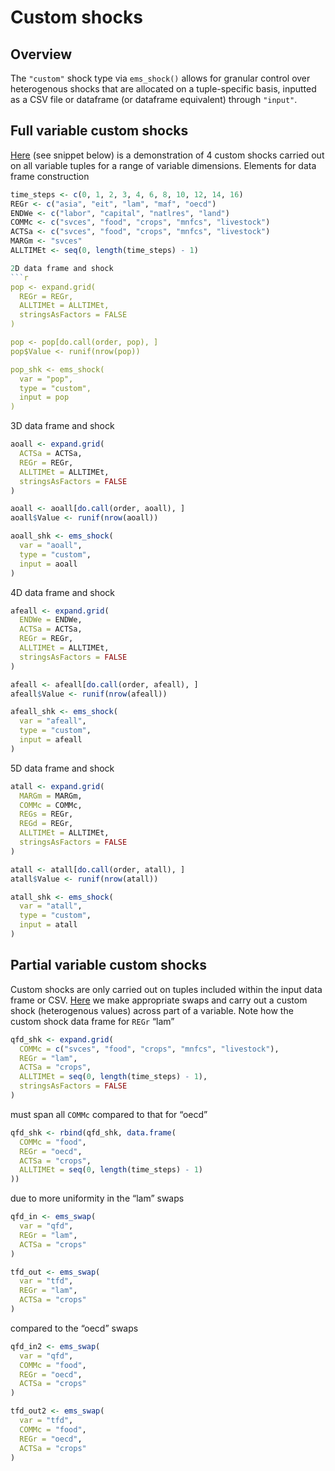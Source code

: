 # Custom shocks

## Overview
The `"custom"` shock type via `ems_shock()` allows for granular control over heterogenous shocks that are allocated on a tuple-specific basis, inputted as a CSV file or dataframe (or dataframe equivalent) through `"input"`.

## Full variable custom shocks
[Here](https://github.com/teemsphere/teems-scripts/blob/main/GTAP-REv1/v11_cst_fullvar_df_year.R) (see snippet below) is a demonstration of 4 custom shocks carried out on all variable tuples for a range of variable dimensions.
Elements for data frame construction
```r
time_steps <- c(0, 1, 2, 3, 4, 6, 8, 10, 12, 14, 16)
REGr <- c("asia", "eit", "lam", "maf", "oecd")
ENDWe <- c("labor", "capital", "natlres", "land")
COMMc <- c("svces", "food", "crops", "mnfcs", "livestock")
ACTSa <- c("svces", "food", "crops", "mnfcs", "livestock")
MARGm <- "svces"
ALLTIMEt <- seq(0, length(time_steps) - 1)

2D data frame and shock
```r
pop <- expand.grid(
  REGr = REGr,
  ALLTIMEt = ALLTIMEt,
  stringsAsFactors = FALSE
)

pop <- pop[do.call(order, pop), ]
pop$Value <- runif(nrow(pop))

pop_shk <- ems_shock(
  var = "pop",
  type = "custom",
  input = pop
)
```
3D data frame and shock
```r
aoall <- expand.grid(
  ACTSa = ACTSa,
  REGr = REGr,
  ALLTIMEt = ALLTIMEt,
  stringsAsFactors = FALSE
)

aoall <- aoall[do.call(order, aoall), ]
aoall$Value <- runif(nrow(aoall))

aoall_shk <- ems_shock(
  var = "aoall",
  type = "custom",
  input = aoall
)
```
4D data frame and shock
```r
afeall <- expand.grid(
  ENDWe = ENDWe,
  ACTSa = ACTSa,
  REGr = REGr,
  ALLTIMEt = ALLTIMEt,
  stringsAsFactors = FALSE
)

afeall <- afeall[do.call(order, afeall), ]
afeall$Value <- runif(nrow(afeall))

afeall_shk <- ems_shock(
  var = "afeall",
  type = "custom",
  input = afeall
)
```
5D data frame and shock
```r
atall <- expand.grid(
  MARGm = MARGm,
  COMMc = COMMc,
  REGs = REGr,
  REGd = REGr,
  ALLTIMEt = ALLTIMEt,
  stringsAsFactors = FALSE
)

atall <- atall[do.call(order, atall), ]
atall$Value <- runif(nrow(atall))

atall_shk <- ems_shock(
  var = "atall",
  type = "custom",
  input = atall
)
```

## Partial variable custom shocks
Custom shocks are only carried out on tuples included within the input data frame or CSV. [Here](https://github.com/teemsphere/teems-scripts/blob/main/GTAP-REv1/v11_cst_partvar_df.R) we make appropriate swaps and carry out a custom shock (heterogenous values) across part of a variable. Note how the custom shock data frame for `REGr` "lam"
```r
qfd_shk <- expand.grid(
  COMMc = c("svces", "food", "crops", "mnfcs", "livestock"),
  REGr = "lam",
  ACTSa = "crops",
  ALLTIMEt = seq(0, length(time_steps) - 1),
  stringsAsFactors = FALSE
)
```
must span all `COMMc` compared to that for "oecd"
```r
qfd_shk <- rbind(qfd_shk, data.frame(
  COMMc = "food",
  REGr = "oecd",
  ACTSa = "crops",
  ALLTIMEt = seq(0, length(time_steps) - 1)
))
```
due to more uniformity in the "lam" swaps
```r
qfd_in <- ems_swap(
  var = "qfd",
  REGr = "lam",
  ACTSa = "crops"
)

tfd_out <- ems_swap(
  var = "tfd",
  REGr = "lam",
  ACTSa = "crops"
)
```
compared to the "oecd" swaps
```r
qfd_in2 <- ems_swap(
  var = "qfd",
  COMMc = "food",
  REGr = "oecd",
  ACTSa = "crops"
)

tfd_out2 <- ems_swap(
  var = "tfd",
  COMMc = "food",
  REGr = "oecd",
  ACTSa = "crops"
)
```

